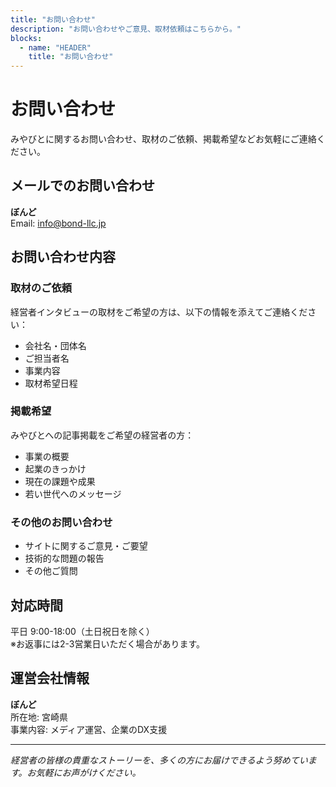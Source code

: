 ```yaml
---
title: "お問い合わせ"
description: "お問い合わせやご意見、取材依頼はこちらから。"
blocks:
  - name: "HEADER"
    title: "お問い合わせ"
---
```


# お問い合わせ

みやびとに関するお問い合わせ、取材のご依頼、掲載希望などお気軽にご連絡ください。

## メールでのお問い合わせ

**ぼんど**  
Email: info@bond-llc.jp

## お問い合わせ内容

### 取材のご依頼

経営者インタビューの取材をご希望の方は、以下の情報を添えてご連絡ください：

- 会社名・団体名
- ご担当者名
- 事業内容
- 取材希望日程

### 掲載希望

みやびとへの記事掲載をご希望の経営者の方：

- 事業の概要
- 起業のきっかけ
- 現在の課題や成果
- 若い世代へのメッセージ

### その他のお問い合わせ

- サイトに関するご意見・ご要望
- 技術的な問題の報告
- その他ご質問

## 対応時間

平日 9:00-18:00（土日祝日を除く）  
※お返事には2-3営業日いただく場合があります。

## 運営会社情報

**ぼんど**  
所在地: 宮崎県  
事業内容: メディア運営、企業のDX支援

---

_経営者の皆様の貴重なストーリーを、多くの方にお届けできるよう努めています。お気軽にお声がけください。_
